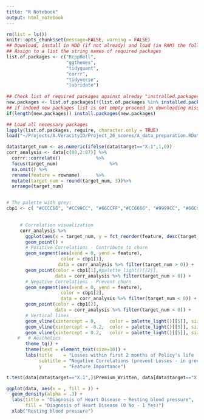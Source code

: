 ```yaml
---
title: "R Notebook"
output: html_notebook
---
```


```r
rm(list = ls())
knitr::opts_chunk$set(message=FALSE, warning = FALSE)
## Download, install in HDD (if not already) and load (in RAM) the following required packages (libraries)
## Assign to a list the string names of required packages
list.of.packages <- c("RcppRoll",
                      "ggthemes",
                      "tidyquant",
                      "corrr",
                      "tidyverse", 
                      "lubridate")   
   
## Check list of required packages against alreday "instralled.packages" to decypher which (if any) should be downloaded and installed
new.packages <- list.of.packages[!(list.of.packages %in% installed.packages()[,"Package"])]
## if indeed new packages list is not empty proceed in downloading missing packages
if(length(new.packages)) install.packages(new.packages)

## Load all necessary packages
lapply(list.of.packages, require, character.only = TRUE)  
load("~/Projects/A.VeracityID/Project_26_scores/A_data_preparation.RData")
```

```r
data$target_num <- as.numeric(ifelse(data$target=="X.1",1,0))
corr_analysis <- data[c(88,2:87)] %>%
  corrr::correlate()             %>%
  focus(target_num)                   %>%
  na.omit() %>%
  rename(feature = rowname)      %>%
  mutate(target_num = round(target_num, 3))%>%
  arrange(target_num)                


# The palette with grey:
cbp1 <- c( "#CCCC66", "#CC99CC", "#66CCFF","#CC6666", "#9999CC", "#66CC99" )

          
     # Correlation visualization
     corr_analysis %>%
       ggplot(aes(x = target_num, y = fct_reorder(feature, desc(target_num)))) +
       geom_point() +
       # Positive Correlations - Contribute to churn
       geom_segment(aes(xend = 0, yend = feature),
                    color = cbp1[1],
                   data = corr_analysis %>% filter(target_num > 0)) +
       geom_point(color = cbp1[1],#palette_light()[[2]],
                  data = corr_analysis %>% filter(target_num > 0)) +
       # Negative Correlations - Prevent churn
       geom_segment(aes(xend = 0, yend = feature),
                    color = cbp1[2],
                    data = corr_analysis %>% filter(target_num < 0)) +
       geom_point(color = cbp1[2],
                  data = corr_analysis %>% filter(target_num < 0)) +
       # Vertical lines
       geom_vline(xintercept = 0,     color = palette_light()[[5]], size = 1, linetype = 2) +
       geom_vline(xintercept = -0.2,  color = palette_light()[[5]], size = 1, linetype = 2) +
       geom_vline(xintercept = 0.2,   color = palette_light()[[5]], size = 1, linetype = 2) +
    #   # Aesthetics
       theme_tq() +
       theme(text = element_text(size=10)) + 
       labs(title    = "Losses within first 2 months of Policy's life - Correlation Analysis",
            subtitle = "Negative Correlations (prevent Losses - in green color), Positive Correlations (contribute to Losses - in red color)",
            y        = "Feature Importance")

```

```r
t.test(data[data$target=="X.1",]$Premium_Written, data[data$target=="X.0",]$Premium_Written)

ggplot(data, aes(x = , fill = )) +
  geom_density(alpha = .3) +
  labs(title = "Diagnosis of Heart Disease ~ Resting blood pressure",
       fill = "Diagnosis of Heart Disease (0 No - 1 Yes)")              +
  xlab("Resting blood pressure")       
```

```r


```